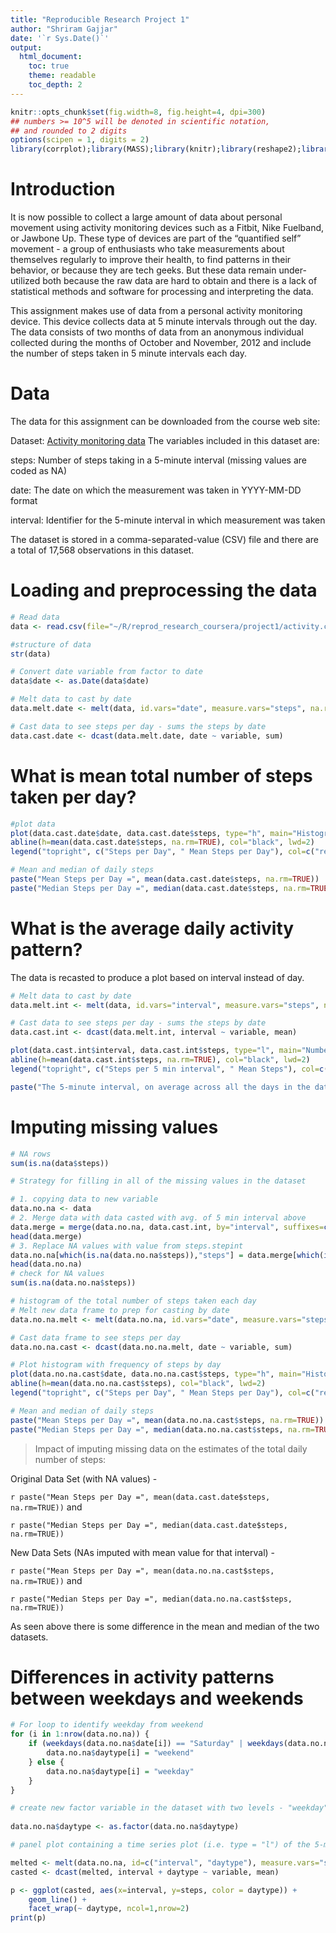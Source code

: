 ```yaml
---
title: "Reproducible Research Project 1"
author: "Shriram Gajjar"
date: '`r Sys.Date()`'
output:
  html_document:
    toc: true
    theme: readable
    toc_depth: 2
---
```


```r
knitr::opts_chunk$set(fig.width=8, fig.height=4, dpi=300)
## numbers >= 10^5 will be denoted in scientific notation,
## and rounded to 2 digits
options(scipen = 1, digits = 2)
library(corrplot);library(MASS);library(knitr);library(reshape2);library(ggplot2)
```

# Introduction

It is now possible to collect a large amount of data about personal movement using activity monitoring devices such as a Fitbit, Nike Fuelband, or Jawbone Up. These type of devices are part of the "quantified self" movement - a group of enthusiasts who take measurements about themselves regularly to improve their health, to find patterns in their behavior, or because they are tech geeks. But these data remain under-utilized both because the raw data are hard to obtain and there is a lack of statistical methods and software for processing and interpreting the data.

This assignment makes use of data from a personal activity monitoring device. This device collects data at 5 minute intervals through out the day. The data consists of two months of data from an anonymous individual collected during the months of October and November, 2012 and include the number of steps taken in 5 minute intervals each day.

# Data

The data for this assignment can be downloaded from the course web site:

Dataset: [Activity monitoring data](https://d396qusza40orc.cloudfront.net/repdata%2Fdata%2Factivity.zip)
The variables included in this dataset are:

steps: Number of steps taking in a 5-minute interval (missing values are coded as NA)

date: The date on which the measurement was taken in YYYY-MM-DD format

interval: Identifier for the 5-minute interval in which measurement was taken

The dataset is stored in a comma-separated-value (CSV) file and there are a total of 17,568 observations in this dataset.

# Loading and preprocessing the data

```r
# Read data
data <- read.csv(file="~/R/reprod_research_coursera/project1/activity.csv")

#structure of data
str(data)

# Convert date variable from factor to date
data$date <- as.Date(data$date)

# Melt data to cast by date
data.melt.date <- melt(data, id.vars="date", measure.vars="steps", na.rm=FALSE)

# Cast data to see steps per day - sums the steps by date 
data.cast.date <- dcast(data.melt.date, date ~ variable, sum)
```

# What is mean total number of steps taken per day?

```r
#plot data
plot(data.cast.date$date, data.cast.date$steps, type="h", main="Histogram of Steps per Day", xlab="Date", ylab="Steps per Day", col="red", lwd=7)
abline(h=mean(data.cast.date$steps, na.rm=TRUE), col="black", lwd=2)
legend("topright", c("Steps per Day", " Mean Steps per Day"), col=c("red", "black"), lwd=2, bty="n")

# Mean and median of daily steps
paste("Mean Steps per Day =", mean(data.cast.date$steps, na.rm=TRUE))
paste("Median Steps per Day =", median(data.cast.date$steps, na.rm=TRUE))
```

# What is the average daily activity pattern?

The data is recasted to produce a plot based on interval instead of day.
```r

# Melt data to cast by date
data.melt.int <- melt(data, id.vars="interval", measure.vars="steps", na.rm=TRUE)

# Cast data to see steps per day - sums the steps by date 
data.cast.int <- dcast(data.melt.int, interval ~ variable, mean)

plot(data.cast.int$interval, data.cast.int$steps, type="l", main="Number of Steps Taken at 5 min Interval", xlab="Interval", ylab="Steps", col="red", lwd=2)
abline(h=mean(data.cast.int$steps, na.rm=TRUE), col="black", lwd=2)
legend("topright", c("Steps per 5 min interval", " Mean Steps"), col=c("red", "black"), lwd=2, bty="n")

paste("The 5-minute interval, on average across all the days in the dataset that contains the maximum number of steps =", data.cast.int[which.max(data.cast.int$steps),])
```

# Imputing missing values

```r
# NA rows
sum(is.na(data$steps))

# Strategy for filling in all of the missing values in the dataset

# 1. copying data to new variable
data.no.na <- data
# 2. Merge data with data casted with avg. of 5 min interval above
data.merge = merge(data.no.na, data.cast.int, by="interval", suffixes=c(".data", ".stepint"))  
head(data.merge)
# 3. Replace NA values with value from steps.stepint
data.no.na[which(is.na(data.no.na$steps)),"steps"] = data.merge[which(is.na(data.no.na$steps)),"steps.stepint"]
head(data.no.na)
# check for NA values
sum(is.na(data.no.na$steps))

# histogram of the total number of steps taken each day
# Melt new data frame to prep for casting by date
data.no.na.melt <- melt(data.no.na, id.vars="date", measure.vars="steps", na.rm=FALSE)

# Cast data frame to see steps per day
data.no.na.cast <- dcast(data.no.na.melt, date ~ variable, sum)

# Plot histogram with frequency of steps by day
plot(data.no.na.cast$date, data.no.na.cast$steps, type="h", main="Histogram of Steps per Day (Imputted NA Values)", xlab="Date", ylab="Steps per day", col="red", lwd=6)
abline(h=mean(data.no.na.cast$steps), col="black", lwd=2)
legend("topright", c("Steps per Day", " Mean Steps per Day"), col=c("red", "black"), lwd=2, bty="n")

# Mean and median of daily steps
paste("Mean Steps per Day =", mean(data.no.na.cast$steps, na.rm=TRUE))
paste("Median Steps per Day =", median(data.no.na.cast$steps, na.rm=TRUE))

```

>  Impact of imputing missing data on the estimates of the total daily number of steps:

Original Data Set (with NA values) - 


`r paste("Mean Steps per Day =", mean(data.cast.date$steps, na.rm=TRUE))` and

`r paste("Median Steps per Day =", median(data.cast.date$steps, na.rm=TRUE))` 


New Data Sets (NAs imputed with mean value for that interval) -



`r paste("Mean Steps per Day =", mean(data.no.na.cast$steps, na.rm=TRUE))` and

`r paste("Median Steps per Day =", median(data.no.na.cast$steps, na.rm=TRUE))`


As seen above there is some difference in the mean and median of the two datasets.


# Differences in activity patterns between weekdays and weekends

```r
# For loop to identify weekday from weekend
for (i in 1:nrow(data.no.na)) {
    if (weekdays(data.no.na$date[i]) == "Saturday" | weekdays(data.no.na$date[i]) == "Sunday") {
        data.no.na$daytype[i] = "weekend"
    } else {
        data.no.na$daytype[i] = "weekday"
    }
}

# create new factor variable in the dataset with two levels - "weekday" and "weekend" indicating whether a given date is a weekday or weekend day.
    
data.no.na$daytype <- as.factor(data.no.na$daytype)

# panel plot containing a time series plot (i.e. type = "l") of the 5-minute interval (x-axis) and the average number of steps taken, averaged across all weekday days or weekend days (y-axis)

melted <- melt(data.no.na, id=c("interval", "daytype"), measure.vars="steps")
casted <- dcast(melted, interval + daytype ~ variable, mean)

p <- ggplot(casted, aes(x=interval, y=steps, color = daytype)) + 
    geom_line() + 
    facet_wrap(~ daytype, ncol=1,nrow=2)
print(p)
```

